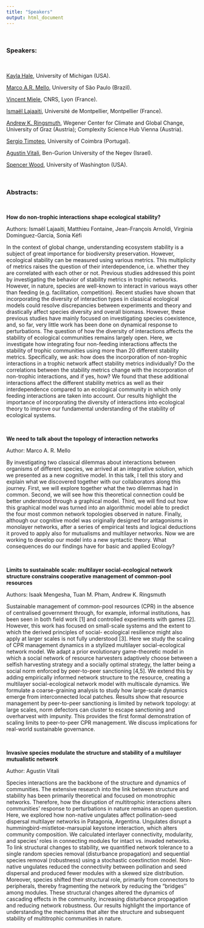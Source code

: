 ```yaml
---
title: "Speakers"
output: html_document
---
```

<br />

### Speakers: 

<br />

[Kayla Hale](https://lsa.umich.edu/eeb/people/graduate-students/kayla-sale-hale.html), University of Michigan (USA). 

[Marco A.R. Mello](https://marcomellolab.wordpress.com/), University of São Paulo (Brazil). 

[Vincent Miele](https://lbbe.univ-lyon1.fr/fr/annuaires-des-membres/miele-vincent), CNRS, Lyon (France). 

[Ismaël Lajaaiti](https://isem-evolution.fr/en/membre/lajaaiti/), Université de Montpellier, Montpellier (France).

[Andrew K. Ringsmuth](https://www.csh.ac.at/researcher/andrew-ringsmuth/), Wegener Center for Climate and Global Change, University of Graz (Austria); Complexity Science Hub Vienna (Austria). 

[Sergio Timoteo](https://cfe.uc.pt/profile/members/1700), University of Coimbra (Portugal). 

[Agustin Vitali](https://lifewp.bgu.ac.il/wp/pilos/?page_id=353), Ben-Gurion University of the Negev (Israel).

[Spencer Wood](https://www.outdoorrd.org/), University of Washington (USA). 


<br />

### Abstracts: 

<br />


**How do non-trophic interactions shape ecological stability?**

Authors: Ismaël Lajaaiti, Matthieu Fontaine, Jean-François Arnoldi, Virginia Dominguez-Garcia, Sonia Kéfi

In the context of global change, understanding ecosystem stability is a subject of great importance for biodiversity preservation. However, ecological stability can be measured using various metrics. This multiplicity of metrics raises the question of their interdependence, i.e.  whether they are correlated with each other or not. Previous studies addressed this point by investigating the behavior of stability metrics in trophic networks. However, in nature, species are well-known to interact in various ways other than feeding (e.g. facilitation, competition). Recent studies have shown that incorporating the diversity of interaction types in classical ecological models could resolve discrepancies between experiments and theory and drastically affect species diversity and overall biomass. However, these previous studies have mainly focused on investigating species coexistence, and, so far, very little work has been done on dynamical response to perturbations. The question of how the diversity of interactions affects the stability of ecological communities remains largely open. Here, we investigate how integrating four non-feeding interactions affects the stability of trophic communities using more than 20 different stability metrics. Specifically, we ask: how does the incorporation of non-trophic interactions in a trophic network affect stability metrics individually? Do the correlations between the stability metrics change with the incorporation of non-trophic interactions, and if yes, how? We found that these additional interactions affect the different stability metrics as well as their interdependence compared to an ecological community in which only feeding interactions are taken into account. Our results highlight the importance of incorporating the diversity of interactions into ecological theory to improve our fundamental understanding of the stability of ecological systems.

<br />

**We need to talk about the topology of interaction networks**

Author: Marco A. R. Mello

By investigating two classical dilemmas about interactions between organisms of different species, we arrived at an integrative solution, which we presented as a new cognitive model. In this talk, I tell this story and explain what we discovered together
with our collaborators along this journey. First, we will explore together what the two dilemmas had in common. Second, we will see how this theoretical connection could be better understood through a graphical model. Third, we will find out how this
graphical model was turned into an algorithmic model able to predict the four most common network topologies observed in nature. Finally, although our cognitive model was originally designed for antagonisms in monolayer networks, after a series of
empirical tests and logical deductions it proved to apply also for mutualisms and multilayer networks. Now we are working to develop our model into a new syntactic theory. What consequences do our findings have for basic and applied Ecology?

<br />

**Limits to sustainable scale: multilayer social-ecological network structure constrains cooperative management of common-pool resources**

Authors: Isaak Mengesha, Tuan M. Pham, Andrew K. Ringsmuth

Sustainable management of common-pool resources (CPR) in the absence of centralised government through, for example, informal institutions, has been seen in both field work [1] and controlled experiments with games [2]. However, this work has focused on small-scale systems and the extent to which the derived principles of social- ecological resilience might also apply at larger scales is not fully understood [3]. Here we study the scaling of CPR management dynamics in a stylized multilayer social-ecological network model. We adapt a prior evolutionary game-theoretic model in which a social network of resource harvesters adaptively choose between a selfish harvesting strategy and a socially optimal strategy, the latter being a social norm enforced by peer-to-peer sanctioning [4,5]. We extend this by adding empirically informed network structure to the resource, creating a multilayer social-ecological network model with multiscale dynamics. We formulate a coarse-graining analysis to study how large-scale dynamics emerge from interconnected local patches. Results show that resource management by peer-to-peer sanctioning is limited by network topology: at large scales, norm defectors can cluster to escape sanctioning and overharvest with impunity. This provides the first formal demonstration of scaling limits to peer-to-peer CPR management. We discuss implications for real-world sustainable governance. 

<br />

**Invasive species modulate the structure and stability of a multilayer mutualistic network**

Author: Agustin Vitali

Species interactions are the backbone of the structure and dynamics of communities. The
extensive research into the link between structure and stability has been primarily theoretical and focused on monotrophic networks. Therefore, how the disruption of multitrophic interactions alters communities' response to perturbations in nature remains an open question. Here, we explored how non-native ungulates affect pollination-seed dispersal multilayer networks in Patagonia, Argentina. Ungulates disrupt a hummingbird-mistletoe-marsupial keystone interaction, which alters community composition. We calculated interlayer connectivity, modularity, and species' roles in connecting modules for intact vs. invaded networks. To link structural changes to stability, we quantified network tolerance to a single random species removal (disturbance propagation) and sequential species removal (robustness) using a stochastic coextinction model. Non-native ungulates reduced the connectivity between pollination and seed dispersal and produced fewer modules with a skewed size distribution. Moreover, species shifted their structural role, primarily from connectors to peripherals, thereby fragmenting the network by reducing the “bridges'' among modules. These structural changes altered the dynamics of cascading effects in the community, increasing disturbance propagation and reducing network robustness. Our results highlight the importance of understanding the mechanisms that alter the structure and subsequent stability of multitrophic communities in nature.




